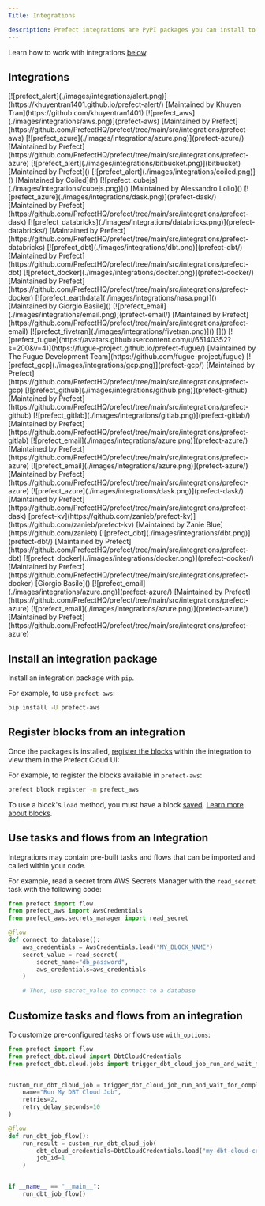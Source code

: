 ```yaml
---
Title: Integrations

description: Prefect integrations are PyPI packages you can install to help you build integrate your workflows with third parties.
---
```


Learn how to work with integrations [below](#install-an-integration-package).

## Integrations

<CardGroup cols={4}  className="text-center">
  <Card title="Alert">
    [![prefect_alert](./images/integrations/alert.png)](https://khuyentran1401.github.io/prefect-alert/)
    [Maintained by Khuyen Tran](https://github.com/khuyentran1401)
  </Card>
  <Card title="AWS">
    [![prefect_aws](./images/integrations/aws.png)](prefect-aws)
    [Maintained by Prefect](https://github.com/PrefectHQ/prefect/tree/main/src/integrations/prefect-aws)
  </Card>
  <Card title="Azure">
    [![prefect_azure](./images/integrations/azure.png)](prefect-azure/)
    [Maintained by Prefect](https://github.com/PrefectHQ/prefect/tree/main/src/integrations/prefect-azure)
  </Card>
  <Card title="Bitbucket">
    [![prefect_alert](./images/integrations/bitbucket.png)](bitbucket)
    [Maintained by Prefect]()
  </Card>
    <Card title="Coiled">
    [![prefect_alert](./images/integrations/coiled.png)]()
    [Maintained by Coiled](h)
  </Card>
    <Card title="CubeJS">
    [![prefect_cubejs](./images/integrations/cubejs.png)]()
    [Maintained by Alessandro Lollo]()
  </Card>
  <Card title="Dask">
    [![prefect_azure](./images/integrations/dask.png)](prefect-dask/)
    [Maintained by Prefect](https://github.com/PrefectHQ/prefect/tree/main/src/integrations/prefect-dask)
  </Card>
  <Card title="Databricks">
    [![prefect_databricks](./images/integrations/databricks.png)](prefect-databricks/)
    [Maintained by Prefect](https://github.com/PrefectHQ/prefect/tree/main/src/integrations/prefect-databricks)
  </Card>
  <Card title="dbt">
    [![prefect_dbt](./images/integrations/dbt.png)](prefect-dbt/)
    [Maintained by Prefect](https://github.com/PrefectHQ/prefect/tree/main/src/integrations/prefect-dbt)
  </Card>
  <Card title="Docker">
    [![prefect_docker](./images/integrations/docker.png)](prefect-docker/)
    [Maintained by Prefect](https://github.com/PrefectHQ/prefect/tree/main/src/integrations/prefect-docker)
  </Card>
  <Card title="Earthdata">
    [![prefect_earthdata](./images/integrations/nasa.png)]()
    [Maintained by Giorgio Basile]()
  </Card>
  <Card title="Email">
    [![prefect_email](./images/integrations/email.png)](prefect-email/)
    [Maintained by Prefect](https://github.com/PrefectHQ/prefect/tree/main/src/integrations/prefect-email)
  </Card>
  <Card title="Fivetran">
    [![prefect_fivetran](./images/integrations/fivetran.png)]()
    []()
  </Card>
  <Card title="Fugue">
    [![prefect_fugue](https://avatars.githubusercontent.com/u/65140352?s=200&v=4)](https://fugue-project.github.io/prefect-fugue/)
    [Maintained by The Fugue Development Team](https://github.com/fugue-project/fugue)
  </Card>
  <Card title="GCP">
    [![prefect_gcp](./images/integrations/gcp.png)](prefect-gcp/)
    [Maintained by Prefect](https://github.com/PrefectHQ/prefect/tree/main/src/integrations/prefect-gcp)
  </Card>
  <Card title="GitHub">
    [![prefect_github](./images/integrations/github.png)](prefect-github)
    [Maintained by Prefect](https://github.com/PrefectHQ/prefect/tree/main/src/integrations/prefect-github)
  </Card>
  <Card title="GitLab">
    [![prefect_gitlab](./images/integrations/gitlab.png)](prefect-gitlab/)
    [Maintained by Prefect](https://github.com/PrefectHQ/prefect/tree/main/src/integrations/prefect-gitlab)
  </Card>
  <Card title="Google Sheets">
    [![prefect_email](./images/integrations/azure.png)](prefect-azure/)
    [Maintained by Prefect](https://github.com/PrefectHQ/prefect/tree/main/src/integrations/prefect-azure)
  </Card>
  <Card title="HashiCorp Vault">
    [![prefect_email](./images/integrations/azure.png)](prefect-azure/)
    [Maintained by Prefect](https://github.com/PrefectHQ/prefect/tree/main/src/integrations/prefect-azure)
  </Card>
    <Card title="Kubernetes">
    [![prefect_azure](./images/integrations/dask.png)](prefect-dask/)
    [Maintained by Prefect](https://github.com/PrefectHQ/prefect/tree/main/src/integrations/prefect-dask)
  </Card>
  <Card title="KV"> 
    [prefect-kv](https://github.com/zanieb/prefect-kv)](https://github.com/zanieb/prefect-kv)
    [Maintained by Zanie Blue](https://github.com/zanieb)
  </Card>
  <Card title="dbt">
    [![prefect_dbt](./images/integrations/dbt.png)](prefect-dbt/)
    [Maintained by Prefect](https://github.com/PrefectHQ/prefect/tree/main/src/integrations/prefect-dbt)
  </Card>
  <Card title="Docker">
    [![prefect_docker](./images/integrations/docker.png)](prefect-docker/)
    [Maintained by Prefect](https://github.com/PrefectHQ/prefect/tree/main/src/integrations/prefect-docker)
  </Card>
  <Card title="Earthdata">
    [Giorgio Basile]()
  </Card>
  <Card title="Email">
    [![prefect_email](./images/integrations/azure.png)](prefect-azure/)
    [Maintained by Prefect](https://github.com/PrefectHQ/prefect/tree/main/src/integrations/prefect-azure)
  </Card>
  <Card title="Email">
    [![prefect_email](./images/integrations/azure.png)](prefect-azure/)
    [Maintained by Prefect](https://github.com/PrefectHQ/prefect/tree/main/src/integrations/prefect-azure)
  </Card>


</CardGroup>


## Install an integration package

Install an integration package with `pip`.

For example, to use `prefect-aws`:

```bash
pip install -U prefect-aws
```

## Register blocks from an integration

Once the packages is installed, [register the blocks](/3.0rc/develop/connect-third-party/#registering-blocks-for-use-in-the-prefect-ui) within the integration to view them in the Prefect Cloud UI:

For example, to register the blocks available in `prefect-aws`:

```bash
prefect block register -m prefect_aws
```

To use a block's `load` method, you must have a block [saved](/3.0rc/develop/connect-third-party/#saving-blocks). [Learn more about blocks](/3.0rc/develop/connect-third-party).

## Use tasks and flows from an Integration

Integrations may contain pre-built tasks and flows that can be imported and called within your code.

For example, read a secret from AWS Secrets Manager with the `read_secret` task with the following code:

```python
from prefect import flow
from prefect_aws import AwsCredentials
from prefect_aws.secrets_manager import read_secret

@flow
def connect_to_database():
    aws_credentials = AwsCredentials.load("MY_BLOCK_NAME")
    secret_value = read_secret(
        secret_name="db_password",
        aws_credentials=aws_credentials
    )

    # Then, use secret_value to connect to a database
```

## Customize tasks and flows from an integration

To customize pre-configured tasks or flows use `with_options`:
    
```python
from prefect import flow
from prefect_dbt.cloud import DbtCloudCredentials
from prefect_dbt.cloud.jobs import trigger_dbt_cloud_job_run_and_wait_for_completion


custom_run_dbt_cloud_job = trigger_dbt_cloud_job_run_and_wait_for_completion.with_options(
    name="Run My DBT Cloud Job",
    retries=2,
    retry_delay_seconds=10
)

@flow
def run_dbt_job_flow():
    run_result = custom_run_dbt_cloud_job(
        dbt_cloud_credentials=DbtCloudCredentials.load("my-dbt-cloud-credentials"),
        job_id=1
    )


if __name__ == "__main__":  
    run_dbt_job_flow()
```

